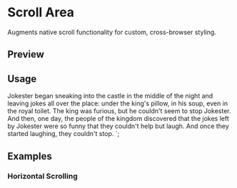 

<Meta of={ScrollAreaStories} />

<RadixPrimitiveDocsButton name="scroll-area" />

# Scroll Area

Augments native scroll functionality for custom, cross-browser styling.

## Preview

<Canvas of={ScrollAreaStories.Default} />

## Usage


  Jokester began sneaking into the castle in the middle of the night and leaving
  jokes all over the place: under the king's pillow, in his soup, even in the
  royal toilet. The king was furious, but he couldn't seem to stop Jokester. And
  then, one day, the people of the kingdom discovered that the jokes left by
  Jokester were so funny that they couldn't help but laugh. And once they
  started laughing, they couldn't stop.
</ScrollArea>`;

<Source code={importCode} language="ts" dark />
<Source code={usageCode} language="tsx" dark />

## Examples

### Horizontal Scrolling

<Canvas of={ScrollAreaStories.HorizontalScrolling} />
